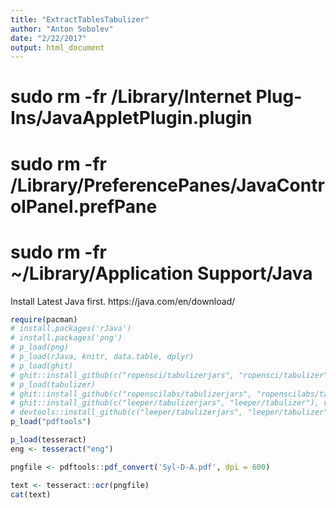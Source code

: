 ```yaml
---
title: "ExtractTablesTabulizer"
author: "Anton Sobolev"
date: "2/22/2017"
output: html_document
---
```


# sudo rm -fr /Library/Internet\ Plug-Ins/JavaAppletPlugin.plugin 
# sudo rm -fr /Library/PreferencePanes/JavaControlPanel.prefPane 
# sudo rm -fr ~/Library/Application\ Support/Java

Install Latest Java first.
https://java.com/en/download/
```r
require(pacman)
# install.packages('rJava')
# install.packages('png')
# p_load(png)
# p_load(rJava, knitr, data.table, dplyr)
# p_load(ghit)
# ghit::install_github(c("ropensci/tabulizerjars", "ropensci/tabulizer"), verbose = TRUE, INSTALL_opts = "--no-multiarch", dependencies = c("Depends", "Imports"))
# p_load(tabulizer)
# ghit::install_github(c("ropenscilabs/tabulizerjars", "ropenscilabs/tabulizer"))
# ghit::install_github(c("leeper/tabulizerjars", "leeper/tabulizer"), verbose = TRUE)
# devtools::install_github(c("leeper/tabulizerjars", "leeper/tabulizer"), verbose = TRUE, args = "--no-multiarch", dependencies = c("Depends", "Imports"))
p_load("pdftools")
```

```r
p_load(tesseract)
eng <- tesseract("eng")
```



```r
pngfile <- pdftools::pdf_convert('Syl-D-A.pdf', dpi = 600)
```
```r
text <- tesseract::ocr(pngfile)
cat(text)
```

